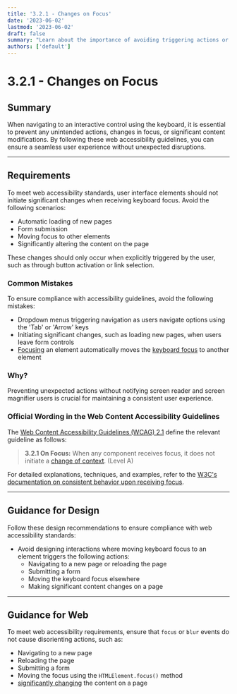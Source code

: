 ```yaml
---
title: '3.2.1 - Changes on Focus'
date: '2023-06-02'
lastmod: '2023-06-02'
draft: false
summary: "Learn about the importance of avoiding triggering actions or moving focus when navigating to an interactive control with the keyboard. Follow these web accessibility guidelines to provide a seamless user experience."
authors: ['default']
---
```


# 3.2.1 - Changes on Focus

## Summary

When navigating to an interactive control using the keyboard, it is essential to prevent any unintended actions, changes in focus, or significant content modifications. By following these web accessibility guidelines, you can ensure a seamless user experience without unexpected disruptions.

---

## Requirements

To meet web accessibility standards, user interface elements should not initiate significant changes when receiving keyboard focus. Avoid the following scenarios:

- Automatic loading of new pages
- Form submission
- Moving focus to other elements
- Significantly altering the content on the page

These changes should only occur when explicitly triggered by the user, such as through button activation or link selection.

### Common Mistakes

To ensure compliance with accessibility guidelines, avoid the following mistakes:

- Dropdown menus triggering navigation as users navigate options using the 'Tab' or 'Arrow' keys
- Initiating significant changes, such as loading new pages, when users leave form controls
- [Focusing](/playbook/definitions#keyboard-focus) an element automatically moves the [keyboard focus](/playbook/definitions#keyboard-focus) to another element

### Why?

Preventing unexpected actions without notifying screen reader and screen magnifier users is crucial for maintaining a consistent user experience.

### Official Wording in the Web Content Accessibility Guidelines

The [Web Content Accessibility Guidelines (WCAG) 2.1](https://www.w3.org/TR/WCAG21/) define the relevant guideline as follows:

> **3.2.1 On Focus:** When any component receives focus, it does not initiate a [change of context](https://www.w3.org/TR/UNDERSTANDING-WCAG20/consistent-behavior-receive-focus.html#context-changedef). (Level A)

For detailed explanations, techniques, and examples, refer to the [W3C's documentation on consistent behavior upon receiving focus](https://www.w3.org/TR/UNDERSTANDING-WCAG20/consistent-behavior-receive-focus.html).

---

## Guidance for Design

Follow these design recommendations to ensure compliance with web accessibility standards:

- Avoid designing interactions where moving keyboard focus to an element triggers the following actions:
  - Navigating to a new page or reloading the page
  - Submitting a form
  - Moving the keyboard focus elsewhere
  - Making significant content changes on a page

---

## Guidance for Web

To meet web accessibility requirements, ensure that `focus` or `blur` events do not cause disorienting actions, such as:

- Navigating to a new page
- Reloading the page
- Submitting a form
- Moving the focus using the `HTMLElement.focus()` method
- [significantly changing](https://www.w3.org/TR/UNDERSTANDING-WCAG20/consistent-behavior-receive-focus.html#context-changedef) the content on a page

